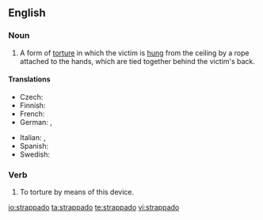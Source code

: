==English==
{{wikipedia}}

===Noun===
{{en-noun|strappados|pl2=strappadoes|-}}

# A form of [[torture]] in which the victim is [[hung]] from the ceiling by a rope attached to the hands, which are tied together behind the victim's back.

====Translations====
{{trans-top|form of torture}}
* Czech: {{t|cs|estrapáda}}
* Finnish: {{t-|fi|strappado}}
* French: {{t+|fr|estrapade|f}}
* German: {{t|de|Strappado}}, {{t|de|Pendel}}
{{trans-mid}}
* Italian: {{t|it|strappata|f}}, {{t|it|tratti di fune}}
* Spanish: {{t|es|garrucha|f}}
* Swedish: {{t-|sv|strappado}}
{{trans-bottom}}

===Verb===
{{en-verb}}

# {{transitive}} To torture by means of this device.

[[io:strappado]]
[[ta:strappado]]
[[te:strappado]]
[[vi:strappado]]